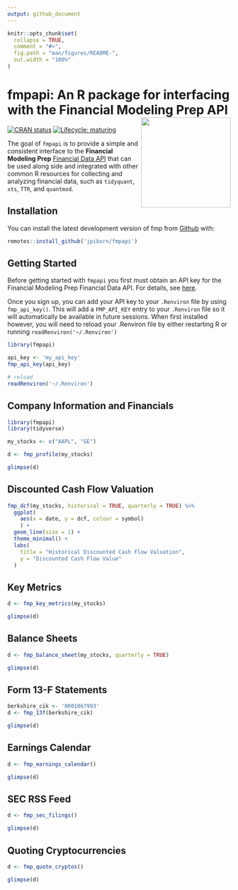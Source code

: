```yaml
---
output: github_document
---
```


<!-- README.md is generated from README.Rmd. Please edit that file -->

```r
knitr::opts_chunk$set(
  collapse = TRUE,
  comment = "#>",
  fig.path = "man/figures/README-",
  out.width = "100%"
)
```
# fmpapi: An R package for interfacing with the Financial Modeling Prep API <img src='man/figures/logo.png' align="right" height="202.5" />

<!-- badges: start -->
[![CRAN status](https://www.r-pkg.org/badges/version/fmpapi)](https://CRAN.R-project.org/package=fmpapi)
[![Lifecycle: maturing](https://img.shields.io/badge/lifecycle-maturing-blue.svg)](https://www.tidyverse.org/lifecycle/#maturing)
<!-- badges: end -->

The goal of `fmpapi` is to provide a simple and consistent interface to the **Financial Modeling Prep** [Financial Data API](https://financialmodelingprep.com/) that can be used along side and integrated with other common R resources 
for collecting and analyzing financial data, such as `tidyquant`, `xts`, `TTR`, and `quantmod`.

## Installation

<!-- You can install the released version of fmp from [CRAN](https://CRAN.R-project.org) with: -->
<!-- --- actually not on CRAN yet -->
<!-- ``` r -->
<!-- install.packages("fmpapi") -->
<!-- ``` -->
You can install the latest development version of fmp from [Github](https://github.com) with:

``` r
remotes::install_github('jpiburn/fmpapi')
```

## Getting Started

Before getting started with `fmpapi` you first must obtain an API key for the Financial Modeling Prep Financial Data API. For details, see [here](https://financialmodelingprep.com/developer/docs/pricing/).

Once you sign up, you can add your API key to your `.Renviron` file by using `fmp_api_key()`. This will add a `FMP_API_KEY` entry to your `.Renviron` file so it will automatically be available in future sessions. When first installed however, you will need to reload your .Renviron file by either restarting R or running `readRenviron('~/.Renviron')`

```r
library(fmpapi)

api_key <- 'my_api_key'
fmp_api_key(api_key)

# reload
readRenviron('~/.Renviron')
```


## Company Information and Financials

```r
library(fmpapi)
library(tidyverse)

my_stocks <- c("AAPL", "GE")

d <- fmp_profile(my_stocks)

glimpse(d)
```


## Discounted Cash Flow Valuation
```r

fmp_dcf(my_stocks, historical = TRUE, quarterly = TRUE) %>%
  ggplot(
    aes(x = date, y = dcf, colour = symbol)
    ) +
  geom_line(size = 1) +
  theme_minimal() +
  labs(
    title = "Historical Discounted Cash Flow Valuation",
    y = "Discounted Cash Flow Value"
  )
```


## Key Metrics
```r
d <- fmp_key_metrics(my_stocks)

glimpse(d)
```

## Balance Sheets
```r
d <- fmp_balance_sheet(my_stocks, quarterly = TRUE)

glimpse(d)
```


## Form 13-F Statements
```r
berkshire_cik <- '0001067983'
d <- fmp_13f(berkshire_cik)

glimpse(d)
```

## Earnings Calendar
```r
d <- fmp_earnings_calendar()

glimpse(d)
```

## SEC RSS Feed
```r
d <- fmp_sec_filings()

glimpse(d)
```

## Quoting Cryptocurrencies
```r
d <- fmp_quote_cryptos()

glimpse(d)
```

